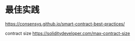 # 最佳实践

https://consensys.github.io/smart-contract-best-practices/

contract size
https://soliditydeveloper.com/max-contract-size
